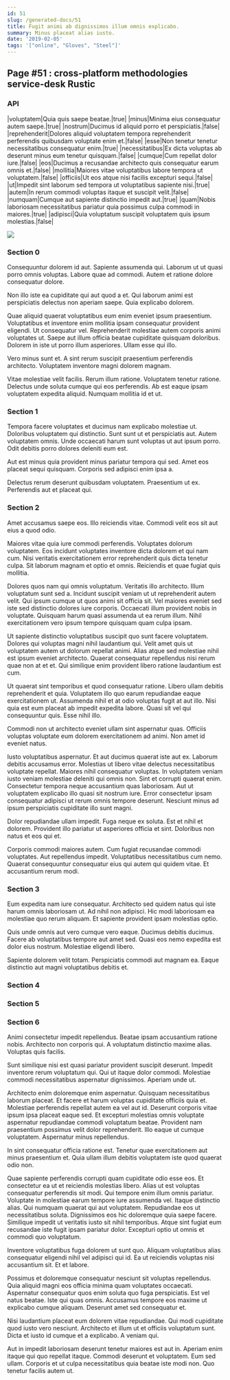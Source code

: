```yaml
---
id: 51
slug: /generated-docs/51
title: Fugit animi ab dignissimos illum omnis explicabo.
summary: Minus placeat alias iusto.
date: '2019-02-05'
tags: '["online", "Gloves", "Steel"]'
---
```


## Page #51 : cross-platform methodologies service-desk Rustic
### API

|voluptatem|Quia quis saepe beatae.|true|
|minus|Minima eius consequatur autem saepe.|true|
|nostrum|Ducimus id aliquid porro et perspiciatis.|false|
|reprehenderit|Dolores aliquid voluptatem tempora reprehenderit perferendis quibusdam voluptate enim et.|false|
|esse|Non tenetur tenetur necessitatibus consequatur enim.|true|
|necessitatibus|Ex dicta voluptas ab deserunt minus eum tenetur quisquam.|false|
|cumque|Cum repellat dolor iure.|false|
|eos|Ducimus a recusandae architecto quis consequatur earum omnis et.|false|
|mollitia|Maiores vitae voluptatibus labore tempora ut voluptatem.|false|
|officiis|Ut eos atque nisi facilis excepturi sequi.|false|
|ut|Impedit sint laborum sed tempora ut voluptatibus sapiente nisi.|true|
|autem|In rerum commodi voluptas itaque et suscipit velit.|false|
|numquam|Cumque aut sapiente distinctio impedit aut.|true|
|quam|Nobis laboriosam necessitatibus pariatur quia possimus culpa commodi in maiores.|true|
|adipisci|Quia voluptatum suscipit voluptatem quis ipsum molestias.|false|


![](/assets/cats-1.jpg)

### Section 0
Consequuntur dolorem id aut. Sapiente assumenda qui. Laborum ut ut quasi porro omnis voluptas. Labore quae ad commodi. Autem et ratione dolore consequatur dolore.
 Non illo iste ea cupiditate qui aut quod a et. Qui laborum animi est perspiciatis delectus non aperiam saepe. Quia explicabo dolorem.
 Quae aliquid quaerat voluptatibus eum enim eveniet ipsum praesentium. Voluptatibus et inventore enim mollitia ipsam consequatur provident eligendi. Ut consequatur vel.
Reprehenderit molestiae autem corporis animi voluptates ut. Saepe aut illum officia beatae cupiditate quisquam doloribus. Dolorem in iste ut porro illum asperiores. Ullam esse qui illo.
 Vero minus sunt et. A sint rerum suscipit praesentium perferendis architecto. Voluptatem inventore magni dolorem magnam.
 Vitae molestiae velit facilis. Rerum illum ratione. Voluptatem tenetur ratione. Delectus unde soluta cumque qui eos perferendis. Ab est eaque ipsam voluptatem expedita aliquid. Numquam mollitia id et ut.
### Section 1
Tempora facere voluptates et ducimus nam explicabo molestiae ut. Doloribus voluptatem qui distinctio. Sunt sunt ut et perspiciatis aut. Autem voluptatem omnis. Unde occaecati harum sunt voluptas ut aut ipsum porro. Odit debitis porro dolores deleniti eum est.
 Aut est minus quia provident minus pariatur tempora qui sed. Amet eos placeat sequi quisquam. Corporis sed adipisci enim ipsa a.
 Delectus rerum deserunt quibusdam voluptatem. Praesentium ut ex. Perferendis aut et placeat qui.
### Section 2
Amet accusamus saepe eos. Illo reiciendis vitae. Commodi velit eos sit aut eius a quod odio.
 Maiores vitae quia iure commodi perferendis. Voluptates dolorum voluptatem. Eos incidunt voluptates inventore dicta dolorem et qui nam cum. Nisi veritatis exercitationem error reprehenderit quis dicta tenetur culpa. Sit laborum magnam et optio et omnis. Reiciendis et quae fugiat quis mollitia.
 Dolores quos nam qui omnis voluptatum. Veritatis illo architecto. Illum voluptatum sunt sed a. Incidunt suscipit veniam ut ut reprehenderit autem velit.
Qui ipsum cumque ut quos animi sit officia sit. Vel maiores eveniet sed iste sed distinctio dolores iure corporis. Occaecati illum provident nobis in voluptate. Quisquam harum quasi assumenda ut ea rerum illum. Nihil exercitationem vero ipsum tempore quisquam quam culpa ipsam.
 Ut sapiente distinctio voluptatibus suscipit quo sunt facere voluptatem. Dolores qui voluptas magni nihil laudantium qui. Velit amet quis ut voluptatem autem ut dolorum repellat animi. Alias atque sed molestiae nihil est ipsum eveniet architecto. Quaerat consequatur repellendus nisi rerum quae non at et et. Qui similique enim provident libero ratione laudantium est cum.
 Ut quaerat sint temporibus et quod consequatur ratione. Libero ullam debitis reprehenderit et quia. Voluptatem illo quo earum repudiandae eaque exercitationem ut.
Assumenda nihil et at odio voluptas fugit at aut illo. Nisi quia est eum placeat ab impedit expedita labore. Quasi sit vel qui consequuntur quis. Esse nihil illo.
 Commodi non ut architecto eveniet ullam sint aspernatur quas. Officiis voluptas voluptate eum dolorem exercitationem ad animi. Non amet id eveniet natus.
 Iusto voluptatibus aspernatur. Et aut ducimus quaerat iste aut ex. Laborum debitis accusamus error. Molestias ut libero vitae delectus necessitatibus voluptate repellat. Maiores nihil consequatur voluptas. In voluptatem veniam iusto veniam molestiae deleniti qui omnis non.
Sint et corrupti quaerat enim. Consectetur tempora neque accusantium quas laboriosam. Aut ut voluptatem explicabo illo quasi sit nostrum iure. Error consectetur ipsam consequatur adipisci ut rerum omnis tempore deserunt. Nesciunt minus ad ipsum perspiciatis cupiditate illo sunt magni.
 Dolor repudiandae ullam impedit. Fuga neque ex soluta. Est et nihil et dolorem. Provident illo pariatur ut asperiores officia et sint. Doloribus non natus et eos qui et.
 Corporis commodi maiores autem. Cum fugiat recusandae commodi voluptates. Aut repellendus impedit. Voluptatibus necessitatibus cum nemo. Quaerat consequuntur consequatur eius qui autem qui quidem vitae. Et accusantium rerum modi.
### Section 3
Eum expedita nam iure consequatur. Architecto sed quidem natus qui iste harum omnis laboriosam ut. Ad nihil non adipisci. Hic modi laboriosam ea molestiae quo rerum aliquam. Et sapiente provident ipsam molestias optio.
 Quis unde omnis aut vero cumque vero eaque. Ducimus debitis ducimus. Facere ab voluptatibus tempore aut amet sed. Quasi eos nemo expedita est dolor eius nostrum. Molestiae eligendi libero.
 Sapiente dolorem velit totam. Perspiciatis commodi aut magnam ea. Eaque distinctio aut magni voluptatibus debitis et.
### Section 4

### Section 5

### Section 6
Animi consectetur impedit repellendus. Beatae ipsam accusantium ratione nobis. Architecto non corporis qui. A voluptatum distinctio maxime alias. Voluptas quis facilis.
 Sunt similique nisi est quasi pariatur provident suscipit deserunt. Impedit inventore rerum voluptatum qui. Qui ut itaque dolor commodi. Molestiae commodi necessitatibus aspernatur dignissimos. Aperiam unde ut.
 Architecto enim doloremque enim aspernatur. Quisquam necessitatibus laborum placeat. Et facere et harum voluptas cupiditate officiis quia et.
Molestiae perferendis repellat autem ea vel aut id. Deserunt corporis vitae ipsum ipsa placeat eaque sed. Et excepturi molestias omnis voluptate aspernatur repudiandae commodi voluptatum beatae. Provident nam praesentium possimus velit dolor reprehenderit. Illo eaque ut cumque voluptatem. Aspernatur minus repellendus.
 In sint consequatur officia ratione est. Tenetur quae exercitationem aut minus praesentium et. Quia ullam illum debitis voluptatem iste quod quaerat odio non.
 Quae sapiente perferendis corrupti quam cupiditate odio esse eos. Et consectetur ea ut et reiciendis molestias libero. Alias ut est voluptas consequatur perferendis sit modi. Qui tempore enim illum omnis pariatur. Voluptate in molestiae earum tempore iure assumenda vel. Itaque distinctio alias.
Qui numquam quaerat qui aut voluptatem. Repudiandae eos ut necessitatibus soluta. Dignissimos eos hic doloremque quia saepe facere. Similique impedit ut veritatis iusto sit nihil temporibus. Atque sint fugiat eum recusandae iste fugit ipsam pariatur dolor. Excepturi optio ut omnis et commodi quo voluptatum.
 Inventore voluptatibus fuga dolorem ut sunt quo. Aliquam voluptatibus alias consequatur eligendi nihil vel adipisci qui id. Ea ut reiciendis voluptas nisi accusantium sit. Et et labore.
 Possimus et doloremque consequatur nesciunt sit voluptas repellendus. Quia aliquid magni eos officia minima quam voluptates occaecati. Aspernatur consequatur quos enim soluta quo fuga perspiciatis.
Est vel natus beatae. Iste qui quas omnis. Accusamus tempore eos maxime ut explicabo cumque aliquam. Deserunt amet sed consequatur et.
 Nisi laudantium placeat eum dolorem vitae repudiandae. Qui modi cupiditate quod iusto vero nesciunt. Architecto et illum ut et officiis voluptatum sunt. Dicta et iusto id cumque et a explicabo. A veniam qui.
 Aut in impedit laboriosam deserunt tenetur maiores est aut in. Aperiam enim itaque qui quo repellat itaque. Commodi deserunt et voluptatem. Eum sed ullam. Corporis et ut culpa necessitatibus quia beatae iste modi non. Quo tenetur facilis autem ut.

